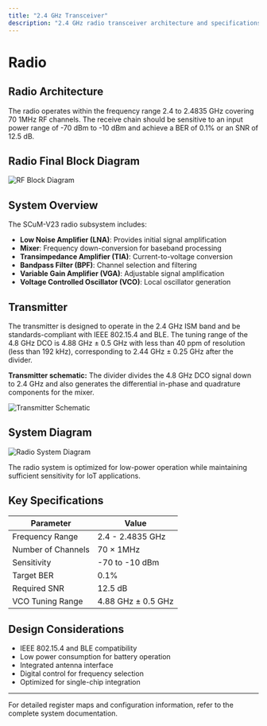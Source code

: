 ```yaml
---
title: "2.4 GHz Transceiver"
description: "2.4 GHz radio transceiver architecture and specifications"
---
```



# Radio

## Radio Architecture
The radio operates within the frequency range 2.4 to 2.4835 GHz covering 70 1MHz RF channels. The receive chain should be sensitive to an input power range of -70 dBm to -10 dBm and achieve a BER of 0.1% or an SNR of 12.5 dB.

## Radio Final Block Diagram
![RF Block Diagram](/images/RF_block_diagram.png)

## System Overview

The SCuM-V23 radio subsystem includes:

- **Low Noise Amplifier (LNA)**: Provides initial signal amplification
- **Mixer**: Frequency down-conversion for baseband processing
- **Transimpedance Amplifier (TIA)**: Current-to-voltage conversion
- **Bandpass Filter (BPF)**: Channel selection and filtering
- **Variable Gain Amplifier (VGA)**: Adjustable signal amplification
- **Voltage Controlled Oscillator (VCO)**: Local oscillator generation

## Transmitter

The transmitter is designed to operate in the 2.4 GHz ISM band and be standards-compliant with IEEE 802.15.4 and BLE. The tuning range of the 4.8 GHz DCO is 4.88 GHz ± 0.5 GHz with less than 40 ppm of resolution (less than 192 kHz), corresponding to 2.44 GHz ± 0.25 GHz after the divider.

**Transmitter schematic:** The divider divides the 4.8 GHz DCO signal down to 2.4 GHz and also generates the differential in-phase and quadrature components for the mixer.

![Transmitter Schematic](/images/radio/transmitter_schematic.png)

## System Diagram

![Radio System Diagram](/images/radio/radio_system_diagram.png)

<Callout type="info">
The radio system is optimized for low-power operation while maintaining sufficient sensitivity for IoT applications.
</Callout>

## Key Specifications

| Parameter | Value |
|-----------|-------|
| Frequency Range | 2.4 - 2.4835 GHz |
| Number of Channels | 70 × 1MHz |
| Sensitivity | -70 to -10 dBm |
| Target BER | 0.1% |
| Required SNR | 12.5 dB |
| VCO Tuning Range | 4.88 GHz ± 0.5 GHz |

## Design Considerations

- IEEE 802.15.4 and BLE compatibility
- Low power consumption for battery operation
- Integrated antenna interface
- Digital control for frequency selection
- Optimized for single-chip integration

---

For detailed register maps and configuration information, refer to the complete system documentation.